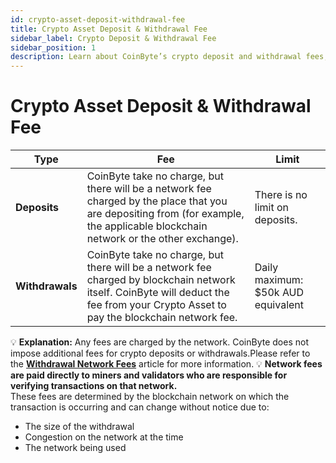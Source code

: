 ```yaml
---
id: crypto-asset-deposit-withdrawal-fee
title: Crypto Asset Deposit & Withdrawal Fee
sidebar_label: Crypto Deposit & Withdrawal Fee
sidebar_position: 1
description: Learn about CoinByte’s crypto deposit and withdrawal fees, network costs, and limits.
---
```


# Crypto Asset Deposit & Withdrawal Fee

<div style={{ overflowX: 'auto', marginTop: '2rem', marginBottom: '2rem' }}>
  <table style={{ borderCollapse: 'collapse', width: '100%', fontSize: '14px' }}>
    <thead>
      <tr style={{ backgroundColor: '#01c99a', color: 'white', textAlign: 'center' }}>
        <th style={{ padding: '12px', fontWeight: 'bold' }}>Type</th>
        <th style={{ padding: '12px', fontWeight: 'bold' }}>Fee</th>
        <th style={{ padding: '12px', fontWeight: 'bold' }}>Limit</th>
      </tr>
    </thead>
    <tbody>
      <tr style={{ borderBottom: '1px solid #ddd' }}>
        <td style={{ whiteSpace: 'nowrap', padding: '12px', verticalAlign: 'medium' }}><strong>Deposits</strong></td>
        <td style={{ fontSize: '13.2px', padding: '12px' }}>
          CoinByte take no charge, but there will be a network fee charged by the place that you are depositing from (for example, the applicable blockchain network or the other exchange).
        </td>
        <td style={{ whiteSpace: 'nowrap', padding: '12px', textAlign: 'center', verticalAlign: 'medium' }}>There is no limit on deposits.</td>
      </tr>
      <tr style={{ backgroundColor: '#f0f4f6' }}>
        <td style={{ whiteSpace: 'nowrap', padding: '12px', verticalAlign: 'medium' }}><strong>Withdrawals</strong></td>
        <td style={{ fontSize: '13.2px', padding: '12px' }}>
          CoinByte take no charge, but there will be a network fee charged by blockchain network itself. CoinByte will deduct the fee from your Crypto Asset to pay the blockchain network fee.
        </td>
        <td style={{ whiteSpace: 'nowrap', padding: '12px', textAlign: 'center', verticalAlign: 'medium' }}>Daily maximum: $50k AUD equivalent</td>
      </tr>
    </tbody>
  </table>
</div>

<InfoBox>
💡 <strong>Explanation:</strong> Any fees are charged by the network. CoinByte does not impose additional fees for crypto deposits or withdrawals.Please refer to the <a href="/helpcenter/docs/deposits-withdrawals/withdraw-crypto/withdrawal-network-fees"><strong>Withdrawal Network Fees</strong></a> article for more information.
</InfoBox>

<InfoBox>
💡 <strong>Network fees are paid directly to miners and validators who are responsible for verifying transactions on that network.</strong><br/>
These fees are determined by the blockchain network on which the transaction is occurring and can change without notice due to:

<div style={{ marginTop: '0.5rem' }}>
  <ul>
    <li>The size of the withdrawal</li>
    <li>Congestion on the network at the time</li>
    <li>The network being used</li>
  </ul>
</div>
</InfoBox>


<RelatedArticles category="deposits-withdrawals" />
